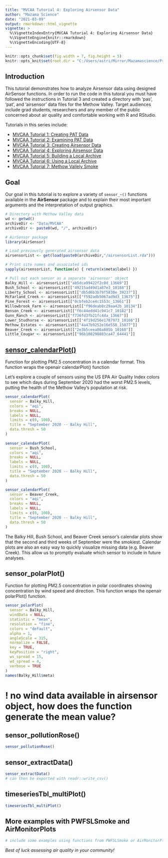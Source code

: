 ```yaml
---
title: "MVCAA Tutorial 4: Exploring Airsensor Data"
author: "Mazama Science"
date: "2021-03-09"
output: rmarkdown::html_vignette
vignette: >
  %\VignetteIndexEntry{MVCAA Tutorial 4: Exploring Airsensor Data}
  %\VignetteEngine{knitr::rmarkdown}
  %\VignetteEncoding{UTF-8}
---
```


```r
knitr::opts_chunk$set(fig.width = 7, fig.height = 5)
knitr::opts_knit$set(root.dir = "C:/Users/astri/Mirror/Mazamascience/Projects/AirSensor")
```

## Introduction

This tutorial demonstrates how to analyze Airsensor data using designed AirSensor functions. 
In order to run the code in this tutoral you must have 
followed the instructions in Tutorial 3 and created a directory with 'pas', 'pat', and 'airsensor' 
data files for the Methow Valley. Target audiences include grad students, researchers and any member of the public
concerned about air quality and comfortable working with R and RStudio.

Tutorials in this series include:

* [MVCAA Tutorial 1: Creating PAT Data](https://mazamascience.github.io/AirSensor/articles/articles/MVCAA_Tutorial_1.html)
* [MVCAA Tutorial 2: Examining PAT Data](https://mazamascience.github.io/AirSensor/articles/articles/MVCAA_Tutorial_2.html)
* [MVCAA Tutorial 3: Creating Airsensor Data](https://mazamascience.github.io/AirSensor/articles/articles/MVCAA_Tutorial_3.html)
* [MVCAA Tutorial 4: Exploring Airsensor Data](https://mazamascience.github.io/AirSensor/articles/articles/MVCAA_Tutorial_4.html)
* [MVCAA Tutorial 5: Building a Local Archive](https://mazamascience.github.io/AirSensor/articles/articles/MVCAA_Tutorial_5.html)
* [MVCAA Tutorial 6: Using a Local Archive](https://mazamascience.github.io/AirSensor/articles/articles/MVCAA_Tutorial_6.html)
* [MVCAA Tutorial 7: Methow Vallely Smoke](https://mazamascience.github.io/AirSensor/articles/articles/MVCAA_Tutorial_7.html)

## Goal

Our goal in this tutorial is to explore a variety of `sensor_~()` functions available
in the **AirSensor** package and to explain their most important arguments and 
the interpretation of output graphics.

```r
# Directory with Methow Valley data
wd <- getwd()
archiveDir <- "Data/MVCAA"
archiveDir <- paste0(wd, "/", archiveDir)

# AirSensor package
library(AirSensor)

# Load previously generated airsensor data
airsensorList <- get(load(paste0(archiveDir,"/airsensorList.rda")))

# Print site names and associated ids
sapply(airsensorList, function(x) { return(x$meta$label) }) 

# Pull out each sensor as a separate 'airsensor' object
Balky_Hill <- airsensorList[["ab5dca99422f2c0d_13669"]]
Bush_School <- airsensorList[["49215ad49d1a87e3_10188"]]
Liberty_School <- airsensorList[["db5d6b3b79f5830e_39237"]]
McFarland_Creek <- airsensorList[["f592adb5067ad9d3_13675"]]
Pine_Forest <- airsensorList[["0cbfeb2ce4c1553c_13661"]]
Willowbrook_Farm <- airsensorList[["f96deab8c29aa42b_10134"]]
Benson_Creek <- airsensorList[["f6c44edd41c941c7_10182"]]
Gunn_Ranch <- airsensorList[["f736fd3fb21fc4da_13667"]]
Lower_Studhorse <- airsensorList[["4f19d256e1787973_10166"]]
Methow_Estates <- airsensorList[["4a47b9252e16e558_15077"]] 
Beaver_Creek <- airsensorList[["2e3b5ceea86a885b_10168"]]
Little_Cougar <- airsensorList[["96b108298883ca47_64441"]]
```

## [sensor_calendarPlot()](https://mazamascience.github.io/AirSensor/reference/pat_monitorComparison.html)

Function for plotting PM2.5 concentration in a calendar format. This function wraps the openair calendarPlot() function

Let's explore a couple of sensors using the US EPA Air Quality Index colors to see 
which days during September 2020 had the worst PM2.5 levels, putting the health 
of the Methow Valley's population at risk.  
```r
sensor_calendarPlot(
  sensor = Balky_Hill,
  colors = "aqi",
  breaks = NULL,
  labels = NULL,
  limits = c(0, 100),
  title = "September 2020 -- Balky Hill",
  data.thresh = 50
)
  
sensor_calendarPlot(
  sensor = Bush_School,
  colors = "aqi",
  breaks = NULL,
  labels = NULL,
  limits = c(0, 100),
  title = "September 2020 -- Balky Hill",
  data.thresh = 50
)

sensor_calendarPlot(
  sensor = Beaver_Creek,
  colors = "aqi",
  breaks = NULL,
  labels = NULL,
  limits = c(0, 100),
  title = "September 2020 -- Balky Hill",
  data.thresh = 50
)
```
The Balky Hill, Bush School, and Beaver Creek sensor's calendar plots show that 
the second and third weeks of September were the smokiest. Calendar plots are also 
an easy way to quickly visualize missing data (e.g. Beaver Creek). This
allow us to promptly evaluate which sensor to include in future analyses. 

## sensor_polarPlot()
Function for plotting PM2.5 concentration in polar coordinates showing concentration 
by wind speed and direction. This function wraps the openair polarPlot() function.

```r
sensor_polarPlot(
  sensor = Balky_Hill,
  windData = NULL,
  statistic = "mean",
  resolution = "fine",
  colors = "default",
  alpha = 1,
  angleScale = 315,
  normalize = FALSE,
  key = TRUE,
  keyPosition = "right",
  ws_spread = 15,
  wd_spread = 4,
  verbose = TRUE
)
names(Balky_Hill$meta)

```
# ! no wind data available in airsensor object, how does the function generate the mean value?

## sensor_pollutionRose()
```r
sensor_pollutionRose()
```

## sensor_extractData()
```r
sensor_extractData()
# can then be exported with readr::write_csv()
```

## timeseriesTbl_multiPlot() 
```r
timeseriesTbl_multiPlot() 
```

## More examples with PWFSLSmoke and AirMonitorPlots
```r
# include some examples using functions from PWFSLSmoke or AirMonitorPlots 
```


_Best of luck assessing air quality in your community!_
